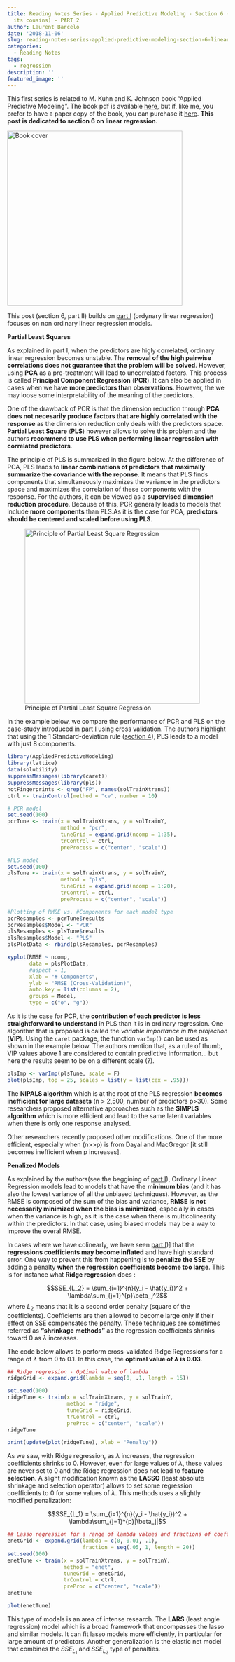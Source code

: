 ```yaml
---
title: Reading Notes Series - Applied Predictive Modeling - Section 6 (Linear Regression   and
  its cousins) - PART 2
author: Laurent Barcelo
date: '2018-11-06'
slug: reading-notes-series-applied-predictive-modeling-section-6-linear-regression-and-its-cousins-part-2
categories:
  - Reading Notes
tags:
  - regression
description: ''
featured_image: ''
---
```


This first series is related to M. Kuhn and K. Johnson book "Applied Predictive Modeling". The book pdf is available [here](https://vuquangnguyen2016.files.wordpress.com/2018/03/applied-predictive-modeling-max-kuhn-kjell-johnson_1518.pdf), but if, like me, you prefer to have a paper copy of the book, you can purchase it [here](https://www.amazon.com/Applied-Predictive-Modeling-Max-Kuhn/dp/1461468485/ref=sr_1_1?ie=UTF8&qid=1540208647&sr=8-1&keywords=applied+predictive+modeling). **This post is dedicated to section 6 on linear regression.**

<img src="/post/2018-10-22-reading-notes-series-applied-predictive-modeling-section-3_files/Applied Predictive Modeling Cover.png" alt="Book cover" width="400px"/>

This post (section 6, part II) builds on [part I](https://www.lbo34.com/reading-notes/reading-notes-series-applied-predictive-modeling-section-6-linear-regression-and-its-cousins/) (ordynary linear regression) focuses on non ordinary linear regression models.


**Partial Least Squares**

As explained in part I, when the predictors are higly correlated, ordinary linear regression becomes unstable. The **removal of the high pairwise correlations does not guarantee that the problem will be solved**. However, using **PCA** as a pre-treatment will lead to uncorrelated factors. This process is called **Principal Component Regression** (**PCR**). It can also be applied in cases when we have **more predictors than observations**. However, the we may loose some interpretability of the meaning of the predictors.

One of the drawback of PCR is that the dimension reduction through **PCA does not necesarily produce factors that are highly correlated with the response** as the dimension reduction only deals with the predictors space. **Partial Least Square** (**PLS**) however allows to solve this problem and the authors **recommend to use PLS when performing linear regression with correlated predictors**.

The principle of PLS is summarized in the figure below. At the difference of PCA, PLS leads to **linear combinations of predictors that maximally summarize the covariance with the reponse**. It means that PLS finds components that simultaneously maximizes the variance in the predictors space and maximizes the correlation of these components with the response. For the authors, it can be viewed as a **supervised dimension reduction procedure**. Because of this, PCR generally leads to models that include **more components** than PLS.As it is the case for PCA, **predictors should be centered and scaled before using PLS**.

![Principle of Partial Least Square Regression](/Reading-Notes/2018-11-06-reading-notes-series-applied-predictive-modeling-section-6-linear-regression-and-its-cousins-part-2_files/PLS principle.png){width=400px}

In the example below, we compare the performance of PCR and PLS on the case-study introduced in [part I](https://www.lbo34.com/reading-notes/reading-notes-series-applied-predictive-modeling-section-6-linear-regression-and-its-cousins/) using cross validation. The authors highlight that using the 1 Standard-deviation rule ([section 4](https://www.lbo34.com/reading-notes/reading-notes-series-applied-predictive-modeling-section-4-over-fitting-and-model-tuning/)), PLS leads to a model with just 8 components.


```r
library(AppliedPredictiveModeling)
library(lattice)
data(solubility)
suppressMessages(library(caret))
suppressMessages(library(pls))
notFingerprints <- grep("FP", names(solTrainXtrans))
ctrl <- trainControl(method = "cv", number = 10)
```

```r
# PCR model
set.seed(100)
pcrTune <- train(x = solTrainXtrans, y = solTrainY,
                 method = "pcr",
                 tuneGrid = expand.grid(ncomp = 1:35),
                 trControl = ctrl,
                 preProcess = c("center", "scale"))

#PLS model
set.seed(100)
plsTune <- train(x = solTrainXtrans, y = solTrainY,
                 method = "pls",
                 tuneGrid = expand.grid(ncomp = 1:20),
                 trControl = ctrl,
                 preProcess = c("center", "scale"))

#Plotting of RMSE vs. #Components for each model type
pcrResamples <- pcrTune$results
pcrResamples$Model <- "PCR"
plsResamples <- plsTune$results
plsResamples$Model <- "PLS"
plsPlotData <- rbind(plsResamples, pcrResamples)

xyplot(RMSE ~ ncomp,
       data = plsPlotData,
       #aspect = 1,
       xlab = "# Components",
       ylab = "RMSE (Cross-Validation)",
       auto.key = list(columns = 2),
       groups = Model,
       type = c("o", "g"))

```

As it is the case for PCR, the **contribution of each predictor is less straightforward to understand** in PLS than it is in ordinary regression. One algorithm that is proposed is called the *variable importance in the projection* (**VIP**). Using the `caret` package, the function `varImp()` can be used as shown in the example below. The authors mention that, as a rule of thumb, VIP values above 1 are considered to contain predictive information... but here the results seem to be on a different scale (?).

```r
plsImp <- varImp(plsTune, scale = F)
plot(plsImp, top = 25, scales = list(y = list(cex = .95)))
```

The **NIPALS algorithm** which is at the root of the PLS regression **becomes inefficient for large datasets** (n > 2,500, number of prédictors p>30). Some researchers proposed alternative approaches such as the **SIMPLS algorithm** which is more efficient and lead to the same latent variables when there is only one response analysed.

Other researchers recently proposed other modifications. One of the more efficient, especially when (n>>p) is from Dayal and MacGregor [it still becomes inefficient when p increases].


**Penalized Models**

As explained by the authors(see the beggining of [part I](https://www.lbo34.com/reading-notes/reading-notes-series-applied-predictive-modeling-section-6-linear-regression-and-its-cousins/)), Ordinary Linear Regression models lead to models that have the **minimum bias** (and it has also the lowest variance of all the unbiased techniques). However, as the RMSE is composed of the sum of the bias and variance, **RMSE is not necessarily minimized when the bias is minimized**, especially in cases when the variance is high, as it is the case when there is multicolinearity within the predictors. In that case, using biased models may be a way to improve the overal RMSE.

In cases where we have colinearly, we have seen [part I](https://www.lbo34.com/reading-notes/reading-notes-series-applied-predictive-modeling-section-6-linear-regression-and-its-cousins/))] that the **regressions coefficients may become inflated** and have high standard error. One way to prevent this from happening is to **penalize the SSE** by adding a penalty **when the regression coefficients become too large**. This is for instance what **Ridge regression** does :

$$SSE_{L_2} = \sum_{i=1}^{n}(y_i - \hat{y_i})^2 + \lambda\sum_{j=1}^{p}\beta_j^2$$
where $L_2$ means that it is a second order penalty (square of the coefficients). Coefficients are then allowed to become large only if their effect on SSE compensates the penalty. These techniques are sometimes referred as **"shrinkage methods"** as the regression coefficients shrinks toward 0 as $\lambda$ increases.

The code below allows to perform cross-validated Ridge Regressions for a range of $\lambda$ from 0 to 0.1. In this case, the **optimal value of $\lambda$ is 0.03**.

```r
## Ridge regression - Optimal value of lambda
ridgeGrid <- expand.grid(lambda = seq(0, .1, length = 15))

set.seed(100)
ridgeTune <- train(x = solTrainXtrans, y = solTrainY,
                   method = "ridge",
                   tuneGrid = ridgeGrid,
                   trControl = ctrl,
                   preProc = c("center", "scale"))
ridgeTune

print(update(plot(ridgeTune), xlab = "Penalty"))
```

As we saw, with Ridge regression, as $\lambda$ increases, the regression coefficients shrinks to 0. However, even for large values of $\lambda$, these values are never set to 0 and the Ridge regression does not lead to **feature selection**. A slight modification known as the **LASSO** (least absolute shrinkage and selection operator) allows to set some regression coefficients to 0 for some values of $\lambda$. This methods uses a slightly modified penalization:

$$SSE_{L_1} = \sum_{i=1}^{n}(y_i - \hat{y_i})^2 + \lambda\sum_{j=1}^{p}|\beta_j|$$
```r
## Lasso regression for a range of lambda values and fractions of coefficients set to 0
enetGrid <- expand.grid(lambda = c(0, 0.01, .1), 
                        fraction = seq(.05, 1, length = 20))
set.seed(100)
enetTune <- train(x = solTrainXtrans, y = solTrainY,
                  method = "enet",
                  tuneGrid = enetGrid,
                  trControl = ctrl,
                  preProc = c("center", "scale"))
enetTune

plot(enetTune)
```

This type of models is an area of intense research. The **LARS** (least angle regression) model which is a broad framework that encompasses the lasso and similar models. It can fit lasso models more efficiently, in particular for large amount of predictors. Another generalization is the elastic net model that combines the $SSE_{L_1}$ and $SSE_{L_2}$ type of penalties.